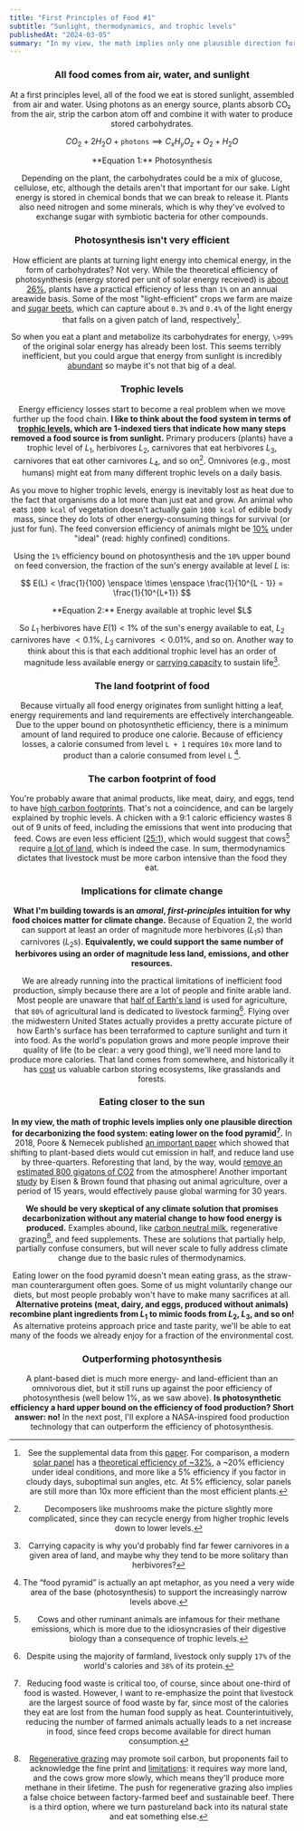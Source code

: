 ```yaml
---
title: "First Principles of Food #1"
subtitle: "Sunlight, thermodynamics, and trophic levels"
publishedAt: "2024-03-05"
summary: "In my view, the math implies only one plausible direction for decarbonizing the food system: eating lower on the food pyramid."
---
```



<Header
  title={frontmatter.title}
  subtitle={frontmatter.subtitle}
  publishedAt={frontmatter.publishedAt}
/>

### All food comes from air, water, and sunlight

At a first principles level, all of the food we eat is stored sunlight, assembled from air and water. Using photons as an energy source, plants absorb CO₂ from the air, strip the carbon atom off and combine it with water to produce stored carbohydrates.

$$
CO_2 + 2H_2O + \mathtt{photons} \implies C_xH_yO_z + O_2 + H_2O
$$

<div className="text-center">**Equation 1:** Photosynthesis</div>

Depending on the plant, the carbohydrates could be a mix of glucose, cellulose, etc, although the details aren't that important for our sake. Light energy is stored in chemical bonds that we can break to release it. Plants also need nitrogen and some minerals, which is why they've evolved to exchange sugar with symbiotic bacteria for other compounds.

### Photosynthesis isn't very efficient

How efficient are plants at turning light energy into chemical energy, in the form of carbohydrates? Not very. While the theoretical efficiency of photosynthesis (energy stored per unit of solar energy received) is [about 26%](https://www.britannica.com/science/photosynthesis/Energy-efficiency-of-photosynthesis), plants have a practical efficiency of less than `1%` on an annual areawide basis. Some of the most "light-efficient" crops we farm are maize and [sugar beets](https://www.canarymedia.com/articles/air-travel/this-new-factory-will-turn-co2-into-sustainable-jet-fuel), which can capture about `0.3%` and `0.4%` of the light energy that falls on a given patch of land, respectively[^1].

So when you eat a plant and metabolize its carbohydrates for energy, `\>99%` of the original solar energy has already been lost. This seems terribly inefficient, but you could argue that energy from sunlight is incredibly [abundant](https://blogs.ucl.ac.uk/energy/2015/05/21/fact-checking-elon-musks-blue-square-how-much-solar-to-power-the-us/) so maybe it's not that big of a deal.

### Trophic levels

Energy efficiency losses start to become a real problem when we move further up the food chain. **I like to think about the food system in terms of [trophic levels](https://en.wikipedia.org/wiki/Trophic_level), which are 1-indexed tiers that indicate how many steps removed a food source is from sunlight.** Primary producers (plants) have a trophic level of $L_1$, herbivores $L_2$, carnivores that eat herbivores $L_3$, carnivores that eat other carnivores $L_4$, and so on[^2]. Omnivores (e.g., most humans) might eat from many different trophic levels on a daily basis.

As you move to higher trophic levels, energy is inevitably lost as heat due to the fact that organisms do a lot more than just eat and grow. An animal who eats `1000 kcal` of vegetation doesn't actually gain `1000 kcal` of edible body mass, since they do lots of other energy-consuming things for survival (or just for fun). The feed conversion efficiency of animals might be [10%](https://cbey.yale.edu/our-stories/disrupting-meat) under "ideal" (read: highly confined) conditions.

Using the `1%` efficiency bound on photosynthesis and the `10%` upper bound on feed conversion, the fraction of the sun's energy available at level $L$ is:

$$
E(L) < \frac{1}{100} \enspace \times \enspace \frac{1}{10^{L - 1}} = \frac{1}{10^{L+1}}
$$

<div className="text-center">
  **Equation 2:** Energy available at trophic level $L$
</div>

So $L_1$ herbivores have $E(1) < 1\%$ of the sun's energy available to eat, $L_2$ carnivores have $< 0.1\%$, $L_3$ carnivores $< 0.01\%$, and so on. Another way to think about this is that each additional trophic level has an order of magnitude less available energy or [carrying capacity](https://en.wikipedia.org/wiki/Carrying_capacity) to sustain life[^3].

### The land footprint of food

Because virtually all food energy originates from sunlight hitting a leaf, energy requirements and land requirements are effectively interchangeable. Due to the upper bound on photosynthetic efficiency, there is a minimum amount of land required to produce one calorie. Because of efficiency losses, a calorie consumed from level `L + 1` requires `10x` more land to product than a calorie consumed from level `L` [^4].

### The carbon footprint of food

You're probably aware that animal products, like meat, dairy, and eggs, tend to have [high carbon footprints](https://ourworldindata.org/food-choice-vs-eating-local). That's not a coincidence, and can be largely explained by trophic levels. A chicken with a 9:1 caloric efficiency wastes 8 out of 9 units of feed, including the emissions that went into producing that feed. Cows are even less efficient ([25:1](https://en.wikipedia.org/wiki/Carrying_capacity)), which would suggest that cows[^5] require [a lot of land](https://ourworldindata.org/deforestation), which is indeed the case. In sum, thermodynamics dictates that livestock must be more carbon intensive than the food they eat.

### Implications for climate change

**What I'm building towards is an _amoral_, _first-principles_ intuition for why food choices matter for climate change.** Because of Equation 2, the world can support at least an order of magnitude more herbivores ($L_1$s) than carnivores ($L_2$s). **Equivalently, we could support the same number of herbivores using an order of magnitude less land, emissions, and other resources.**

We are already running into the practical limitations of inefficient food production, simply because there are a lot of people and finite arable land. Most people are unaware that [half of Earth's land](https://ourworldindata.org/global-land-for-agriculture) is used for agriculture, that `80%` of agricultural land is dedicated to livestock farming[^6]. Flying over the midwestern United States actually provides a pretty accurate picture of how Earth's surface has been terraformed to capture sunlight and turn it into food. As the world's population grows and more people improve their quality of life (to be clear: a very good thing), we'll need more land to produce more calories. That land comes from somewhere, and historically it has [cost](https://ourworldindata.org/deforestation) us valuable carbon storing ecosystems, like grasslands and forests.

### Eating closer to the sun

**In my view, the math of trophic levels implies only one plausible direction for decarbonizing the food system: eating lower on the food pyramid[^7].** In 2018, Poore & Nemecek published [an important paper](https://www.science.org/doi/10.1126/science.aaq0216) which showed that shifting to plant-based diets would cut emission in half, and reduce land use by three-quarters. Reforesting that land, by the way, would [remove an estimated 800 gigatons of CO2](https://ourworldindata.org/carbon-opportunity-costs-food) from the atmosphere\! Another important [study](https://journals.plos.org/climate/article?id=10.1371/journal.pclm.0000010) by Eisen & Brown found that phasing out animal agriculture, over a period of 15 years, would effectively pause global warming for 30 years.

**We should be very skeptical of any climate solution that promises decarbonization without any material change to how food energy is produced.** Examples abound, like [carbon neutral milk](https://www.eatneutral.com/), regenerative grazing[^8], and feed supplements. These are solutions that partially help, partially confuse consumers, but will never scale to fully address climate change due to the basic rules of thermodynamics.

Eating lower on the food pyramid doesn't mean eating grass, as the straw-man counterargument often goes. Some of us might voluntarily change our diets, but most people probably won't have to make many sacrifices at all. **Alternative proteins (meat, dairy, and eggs, produced without animals) recombine plant ingredients from $L_1$ to mimic foods from $L_2$, $L_3$, and so on!** As alternative proteins approach price and taste parity, we'll be able to eat many of the foods we already enjoy for a fraction of the environmental cost.

### Outperforming photosynthesis

A plant-based diet is much more energy- and land-efficient than an omnivorous diet, but it still runs up against the poor efficiency of photosynthesis (well below 1%, as we saw above). **Is photosynthetic efficiency a hard upper bound on the efficiency of food production? Short answer: no\!** In the next post, I'll explore a NASA-inspired food production technology that can outperform the efficiency of photosynthesis.

[^1]: See the supplemental data from this [paper](https://www.pnas.org/doi/suppl/10.1073/pnas.2015025118). For comparison, a modern [solar panel](https://en.wikipedia.org/wiki/Solar-cell_efficiency%2020%%20efficiency%20of%20solar%20panels) has a [theoretical efficiency of \~32%](https://en.wikipedia.org/wiki/Shockley%E2%80%93Queisser_limit), a \~20% efficiency under ideal conditions, and more like a 5% efficiency if you factor in cloudy days, suboptimal sun angles, etc. At 5% efficiency, solar panels are still more than 10x more efficient than the most efficient plants.

[^2]: Decomposers like mushrooms make the picture slightly more complicated, since they can recycle energy from higher trophic levels down to lower levels.

[^3]: Carrying capacity is why you'd probably find far fewer carnivores in a given area of land, and maybe why they tend to be more solitary than herbivores?

[^4]: The “food pyramid” is actually an apt metaphor, as you need a very wide area of the base (photosynthesis) to support the increasingly narrow levels above.

[^5]: Cows and other ruminant animals are infamous for their methane emissions, which is more due to the idiosyncrasies of their digestive biology than a consequence of trophic levels.

[^6]: Despite using the majority of farmland, livestock only supply `17%` of the world's calories and `38%` of its protein.

[^7]: Reducing food waste is critical too, of course, since about one-third of food is wasted. However, I want to re-emphasize the point that livestock are the largest source of food waste by far, since most of the calories they eat are lost from the human food supply as heat. Counterintuitively, reducing the number of farmed animals actually leads to a net increase in food, since feed crops become available for direct human consumption.

[^8]: [Regenerative grazing](https://newrepublic.com/article/163735/myth-regenerative-ranching) may promote soil carbon, but proponents fail to acknowledge the fine print and [limitations](https://drawdown.org/insights/regenerative-grazing-is-overhyped-as-a-climate-solution-we-should-do-it-anyway): it requires way more land, and the cows grow more slowly, which means they'll produce more methane in their lifetime. The push for regenerative grazing also implies a false choice between factory-farmed beef and sustainable beef. There is a third option, where we turn pastureland back into its natural state and eat something else.
